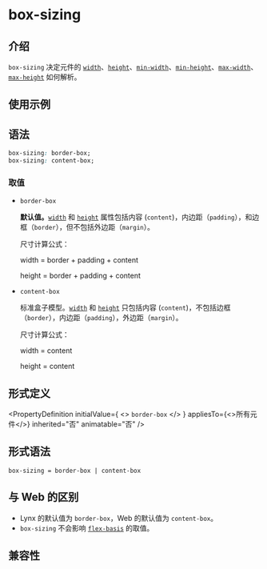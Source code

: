 # box-sizing

## 介绍

`box-sizing` 决定元件的 [`width`](./width.mdx)、[`height`](./height.mdx)、[`min-width`](./min-width.mdx)、[`min-height`](./min-height.mdx)、[`max-width`](./max-width.mdx)、[`max-height`](./max-height.mdx) 如何解析。

## 使用示例


<Go
  example="css-api"
  defaultFile="src/box-sizing/App.tsx"
  img="https://lf-lynx.tiktok-cdns.com/obj/lynx-artifacts-oss-sg/lynx-website/assets/doc/css/box-sizing.jpg"
  defaultEntryFile="dist/box-sizing.lynx.bundle"
  entry="src/box-sizing"
/>

## 语法

```css
box-sizing: border-box;
box-sizing: content-box;
```

### 取值

- `border-box`

  **默认值。**[`width`](./width.mdx) 和 [`height`](./height.mdx) 属性包括内容 (`content`)，内边距（`padding`），和边框（`border`），但不包括外边距（`margin`）。

  尺寸计算公式：

  width = border + padding + content

  height = border + padding + content

- `content-box`

  标准盒子模型。[`width`](./width.mdx) 和 [`height`](./height.mdx) 只包括内容 (`content`)，不包括边框（`border`），内边距（`padding`），外边距（`margin`）。

  尺寸计算公式：

  width = content

  height = content

## 形式定义


<PropertyDefinition
  initialValue={
    <>
      <code>border-box</code>
    </>
  }
  appliesTo={<>所有元件</>}
  inherited="否"
  animatable="否"
/>

## 形式语法

```
box-sizing = border-box | content-box
```

## 与 Web 的区别

- Lynx 的默认值为 `border-box`，Web 的默认值为 `content-box`。
- `box-sizing` 不会影响 [`flex-basis`](./flex-basis.mdx) 的取值。

## 兼容性


<LegacyCompatTable metadata="css/properties/box-sizing" />
